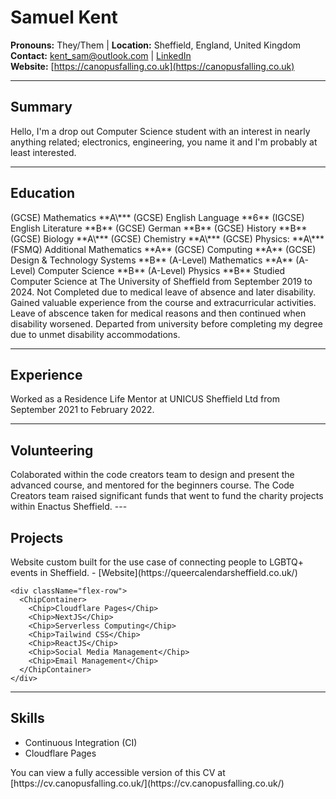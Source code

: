 
# Samuel Kent

**Pronouns:** They/Them | **Location:** Sheffield, England, United Kingdom <br/>
**Contact:** [kent_sam@outlook.com](mailto:kent_sam@outlook.com) | [LinkedIn](www.linkedin.com/in/kent-samuel) <br/>
**Website:** [https://canopusfalling.co.uk](https://canopusfalling.co.uk)

---

## Summary

Hello, I'm a drop out Computer Science student with an interest in nearly anything related; electronics, engineering, you name it and I'm probably at least interested.

---

## Education

<Timeline>
  <TimelineElement
    start="Sep 2008"
    end="Jun 2019"
    title="Bedford Modern School"
  ></TimelineElement>
  <TimelineElement start="June 2016">
    <ChipContainer>
      <Chip>(GCSE) Mathematics **A\***</Chip>
    </ChipContainer>
  </TimelineElement>
  <TimelineElement start="June 2017">
    <ChipContainer>
      <Chip>(GCSE) English Language **6**</Chip>
      <Chip>(IGCSE) English Literature **B**</Chip>
      <Chip>(GCSE) German **B**</Chip>
      <Chip>(GCSE) History **B**</Chip>
      <Chip>(GCSE) Biology **A\***</Chip>
      <Chip>(GCSE) Chemistry **A\***</Chip>
      <Chip>(GCSE) Physics: **A\***</Chip>
      <Chip>(FSMQ) Additional Mathematics **A**</Chip>
      <Chip>(GCSE) Computing **A**</Chip>
      <Chip>(GCSE) Design & Technology Systems **B**</Chip>
    </ChipContainer>
  </TimelineElement>
  <TimelineElement start="June 2019">
    <ChipContainer>
      <Chip>(A-Level) Mathematics **A**</Chip>
      <Chip>(A-Level) Computer Science **B**</Chip>
      <Chip>(A-Level) Physics **B**</Chip>
    </ChipContainer>
  </TimelineElement>
  <TimelineElement
    start="Sep 2019"
    end="Dec 2023"
    title="Bachelor of Science (BSC), Computer Science"
  >
    Studied Computer Science at The University of Sheffield from September 2019
    to 2024. Not Completed due to medical leave of absence and later disability.
    Gained valuable experience from the course and extracurricular activities.
  </TimelineElement>
  <TimelineElement start="Dec 2021" end="Sept 2023">
    Leave of abscence taken for medical reasons and then continued when
    disability worsened.
  </TimelineElement>
  <TimelineElement start="Dec 2023">
    Departed from university before completing my degree due to unmet disability
    accommodations.
  </TimelineElement>
</Timeline>

---

## Experience

<Timeline>
  <TimelineElement
    start="Sep 2021"
    end="Feb 2022"
    title="Residence Life Mentor"
  >
    Worked as a Residence Life Mentor at UNICUS Sheffield Ltd from September
    2021 to February 2022.
  </TimelineElement>
</Timeline>

---

## Volunteering

<Timeline>
  <TimelineElement
    start="Jan 2021"
    end="Jan 2022"
    title="Head Program Developer"
  >
    Colaborated within the code creators team to design and present the advanced
    course, and mentored for the beginners course. The Code Creators team raised
    significant funds that went to fund the charity projects within Enactus
    Sheffield.
  </TimelineElement>
</Timeline>
---

## Projects

<Timeline>
  <TimelineElement
    start="Jun 2023"
    end="present"
    title="Queer Calendar Sheffield"
  >
    Website custom built for the use case of connecting people to LGBTQ+ events
    in Sheffield. - [Website](https://queercalendarsheffield.co.uk/)

    <div className="flex-row">
      <ChipContainer>
        <Chip>Cloudflare Pages</Chip>
        <Chip>NextJS</Chip>
        <Chip>Serverless Computing</Chip>
        <Chip>Tailwind CSS</Chip>
        <Chip>ReactJS</Chip>
        <Chip>Social Media Management</Chip>
        <Chip>Email Management</Chip>
      </ChipContainer>
    </div>

  </TimelineElement>
</Timeline>

---

## Skills

- Continuous Integration (CI)
- Cloudflare Pages

<div className="hidden print:block">
  You can view a fully accessible version of this CV at
  [https://cv.canopusfalling.co.uk/](https://cv.canopusfalling.co.uk/)
</div>
